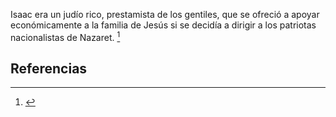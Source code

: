 Isaac era un judío rico, prestamista de los gentiles, que se ofreció a apoyar económicamente a la familia de Jesús si se decidía a dirigir a los patriotas nacionalistas de Nazaret. <ref name="n0">{{lib|LU|127|2|5}}</ref> 

== Referencias ==

<references/>
